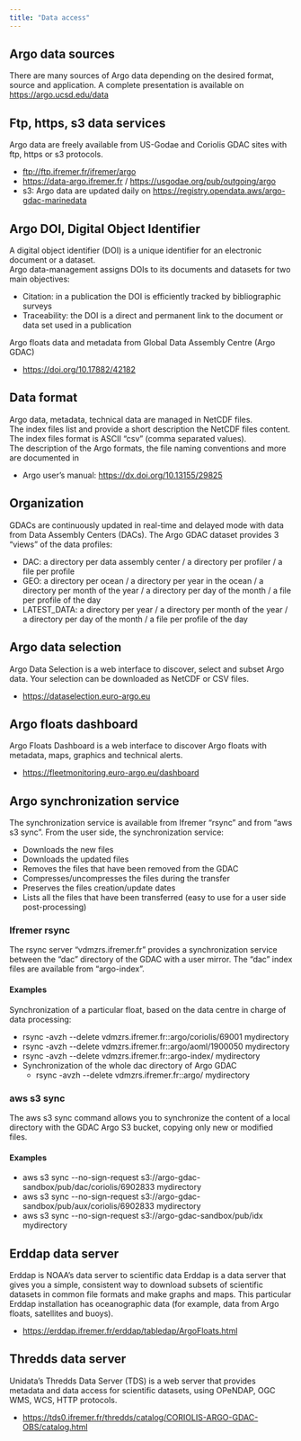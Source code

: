 ```yaml
---
title: "Data access"
---
```

## Argo data sources
There are many sources of Argo data depending on the desired format, source and application.
A complete presentation is available on [https://argo.ucsd.edu/data](https://argo.ucsd.edu/data){target="_blank"}

## Ftp, https, s3 data services
Argo data are freely available from US-Godae and Coriolis GDAC sites with ftp, https or s3 protocols.

- [ftp://ftp.ifremer.fr/ifremer/argo](ftp://ftp.ifremer.fr/ifremer/argo){target="_blank"}
- [https://data-argo.ifremer.fr](https://data-argo.ifremer.fr){target="_blank"} / [https://usgodae.org/pub/outgoing/argo](https://usgodae.org/pub/outgoing/argo){target="_blank"}
- s3: Argo data are updated daily on [https://registry.opendata.aws/argo-gdac-marinedata](https://registry.opendata.aws/argo-gdac-marinedata){target="_blank"}

## Argo DOI, Digital Object Identifier
A digital object identifier (DOI) is a unique identifier for an electronic document or a dataset.  
Argo data-management assigns DOIs to its documents and datasets for two main objectives:

- Citation: in a publication the DOI is efficiently tracked by bibliographic surveys
- Traceability: the DOI is a direct and permanent link to the document or data set used in a publication

Argo floats data and metadata from Global Data Assembly Centre (Argo GDAC)

- [https://doi.org/10.17882/42182](https://doi.org/10.17882/42182){target="_blank"}

## Data format
Argo data, metadata, technical data are managed in NetCDF files.  
The index files list and provide a short description the NetCDF files content. The index files format is ASCII "csv" (comma separated values).  
The description of the Argo formats, the file naming conventions and more are documented in 

- Argo user's manual: [https://dx.doi.org/10.13155/29825](https://dx.doi.org/10.13155/29825){target="_blank"}

## Organization
GDACs are continuously updated in real-time and delayed mode with data from Data Assembly Centers (DACs).
The Argo GDAC dataset provides 3 "views" of the data profiles:

- DAC: a directory per data assembly center / a directory per profiler / a file per profile
- GEO: a directory per ocean / a directory per year in the ocean / a directory per month of the year / a directory per day of the month / a file per profile of the day
- LATEST_DATA: a directory per year / a directory per month of the year / a directory per day of the month / a file per profile of the day

## Argo data selection
Argo Data Selection is a web interface to discover, select and subset Argo data. Your selection can be downloaded as NetCDF or CSV files.

- [https://dataselection.euro-argo.eu](https://dataselection.euro-argo.eu){target="_blank"}

## Argo floats dashboard
Argo Floats Dashboard is a web interface to discover Argo floats with metadata, maps, graphics and technical alerts.

- [https://fleetmonitoring.euro-argo.eu/dashboard](https://fleetmonitoring.euro-argo.eu/dashboard){target="_blank"}

## Argo synchronization service
The synchronization service is available from Ifremer "rsync" and from "aws s3 sync".
From the user side, the synchronization service:

- Downloads the new files
- Downloads the updated files
- Removes the files that have been removed from the GDAC
- Compresses/uncompresses the files during the transfer
- Preserves the files creation/update dates
- Lists all the files that have been transferred (easy to use for a user side post-processing)

### Ifremer rsync
The rsync server "vdmzrs.ifremer.fr" provides a synchronization service between the "dac" directory of the GDAC with a user mirror. The "dac" index files are available from "argo-index".

#### Examples
Synchronization of a particular float, based on the data centre in charge of data processing:

- rsync -avzh \-\-delete vdmzrs.ifremer.fr::argo/coriolis/69001 mydirectory
- rsync -avzh \-\-delete vdmzrs.ifremer.fr::argo/aoml/1900050 mydirectory
- rsync -avzh \-\-delete vdmzrs.ifremer.fr::argo-index/ mydirectory
- Synchronization of the whole dac directory of Argo GDAC
  - rsync -avzh \-\-delete vdmzrs.ifremer.fr::argo/ mydirectory

### aws s3 sync
The aws s3 sync command allows you to synchronize the content of a local directory with the GDAC Argo S3 bucket, copying only new or modified files.

#### Examples
- aws s3 sync \-\-no-sign-request s3://argo-gdac-sandbox/pub/dac/coriolis/6902833 mydirectory
- aws s3 sync \-\-no-sign-request s3://argo-gdac-sandbox/pub/aux/coriolis/6902833 mydirectory
- aws s3 sync \-\-no-sign-request s3://argo-gdac-sandbox/pub/idx mydirectory


## Erddap data server
Erddap is NOAA’s data server to scientific data
Erddap is a data server that gives you a simple, consistent way to download subsets of scientific datasets in common file formats and make graphs and maps. This particular Erddap installation has oceanographic data (for example, data from Argo floats, satellites and buoys).

- [https://erddap.ifremer.fr/erddap/tabledap/ArgoFloats.html](https://erddap.ifremer.fr/erddap/tabledap/ArgoFloats.html){target="_blank"}

## Thredds data server
Unidata's Thredds Data Server (TDS) is a web server that provides metadata and data access for scientific datasets, using OPeNDAP, OGC WMS, WCS, HTTP protocols.

- [https://tds0.ifremer.fr/thredds/catalog/CORIOLIS-ARGO-GDAC-OBS/catalog.html](https://tds0.ifremer.fr/thredds/catalog/CORIOLIS-ARGO-GDAC-OBS/catalog.html){target="_blank"}
